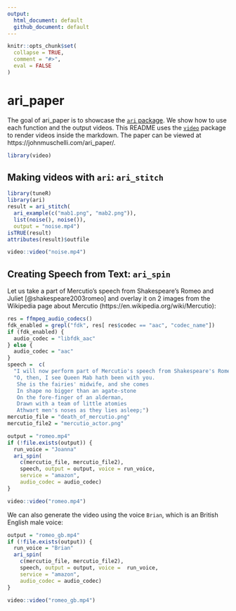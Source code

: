 ```yaml
---
output: 
  html_document: default
  github_document: default
---
```


<!-- README.md is generated from README.Rmd. Please edit that file -->

```r
knitr::opts_chunk$set(
  collapse = TRUE,
  comment = "#>", 
  eval = FALSE
)
```
# ari_paper

<!-- badges: start -->
<!-- badges: end -->

The goal of ari_paper is to showcase the [`ari` package](https://cran.r-project.org/package=ari).  We show how to use each function and the output videos.  This README uses the [`video`](https://github.com/muschellij2/video) package to render videos inside the markdown.  The paper can be viewed at https://johnmuschelli.com/ari_paper/.

```r
library(video)
```

## Making videos with `ari`: `ari_stitch`

```r
library(tuneR)
library(ari)
result = ari_stitch(
  ari_example(c("mab1.png", "mab2.png")),
  list(noise(), noise()),
  output = "noise.mp4")
isTRUE(result)
attributes(result)$outfile
```

```r
video::video("noise.mp4")
```


## Creating Speech from Text: `ari_spin`

Let us take a part of Mercutio's speech from Shakespeare's Romeo and Juliet [@shakespeare2003romeo] and overlay it on 2 images from the Wikipedia page about Mercutio (https://en.wikipedia.org/wiki/Mercutio):


```r
res = ffmpeg_audio_codecs()
fdk_enabled = grepl("fdk", res[ res$codec == "aac", "codec_name"])
if (fdk_enabled) {
  audio_codec = "libfdk_aac"
} else {
  audio_codec = "aac"
}
speech =  c(
  "I will now perform part of Mercutio's speech from Shakespeare's Romeo and Juliet.", 
  "O, then, I see Queen Mab hath been with you.
   She is the fairies' midwife, and she comes
   In shape no bigger than an agate-stone
   On the fore-finger of an alderman,
   Drawn with a team of little atomies
   Athwart men's noses as they lies asleep;")
mercutio_file = "death_of_mercutio.png"
mercutio_file2 = "mercutio_actor.png"

output = "romeo.mp4"
if (!file.exists(output)) {
  run_voice = "Joanna"
  ari_spin(
    c(mercutio_file, mercutio_file2),
    speech, output = output, voice = run_voice,
    service = "amazon",
    audio_codec = audio_codec)
}
```

```r
video::video("romeo.mp4")
```

We can also generate the video using the voice `Brian`, which is an British English male voice:

```r
output = "romeo_gb.mp4"
if (!file.exists(output)) {
  run_voice = "Brian"
  ari_spin(
    c(mercutio_file, mercutio_file2),
    speech, output = output, voice =  run_voice,
    service = "amazon",
    audio_codec = audio_codec)
}
```

```r
video::video("romeo_gb.mp4")
```

